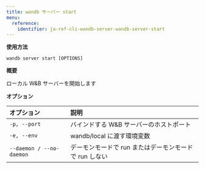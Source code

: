 ---
title: wandb サーバー start
menu:
  reference:
    identifier: ja-ref-cli-wandb-server-wandb-server-start
---

**使用方法**

`wandb server start [OPTIONS]`

**概要**

ローカル W&B サーバーを開始します

**オプション**

| **オプション** | **説明** |
| :--- | :--- |
| `-p, --port` | バインドする W&B サーバーのホストポート |
| `-e, --env` | wandb/local に渡す環境変数 |
| `--daemon / --no-daemon` | デーモンモードで run またはデーモンモードで run しない |